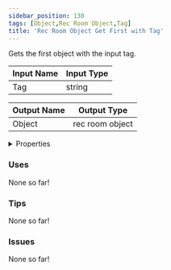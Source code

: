 ```yaml
---
sidebar_position: 130
tags: [Object,Rec Room Object,Tag]
title: 'Rec Room Object Get First with Tag'
---
```


Gets the first object with the input tag.



<DocusaurusSvg />

| Input Name | Input Type |
|-----------|-----------|
| Tag | string |

| Output Name | Output Type |
|-----------|-----------|
| Object | rec room object |


<details>
  <summary>Properties</summary>
  <div>
    <div>
    <table>
      <thead>
        <tr>
          <th>Is beta required?</th>
          <th>No</th>
        </tr>
        <tr>
          <th>Is this chip a trolling risk?</th>
          <th>No</th>
        </tr>
        <tr>
          <th>Is this chip a role assignment risk?</th>
          <th>No</th>
        </tr>
        <tr>
          <th>Chip UUID</th>
          <th>43ff2d3c-c3aa-45bc-a7b7-01587c8a61f6</th>
        </tr>
        <tr>
          <th>Room availability</th>
          <th>Available everywhere</th>
        </tr>
      </thead>
    </table>
    </div>
  </div>
</details>

### Uses

None so far!

### Tips

None so far!

### Issues

None so far!